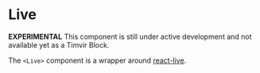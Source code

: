 

# Live

<Message variant="warning">

**EXPERIMENTAL** This component is still under active development and not
available yet as a Timvir Block.

</Message>

The `<Live>` component is a wrapper around [react-live].

<Live />

[react-live]: https://github.com/FormidableLabs/react-live
